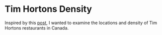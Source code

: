 # Tim Hortons Density

Inspired by this [post](), I wanted to examine the locations and density of Tim Hortons restaurants in Canada.